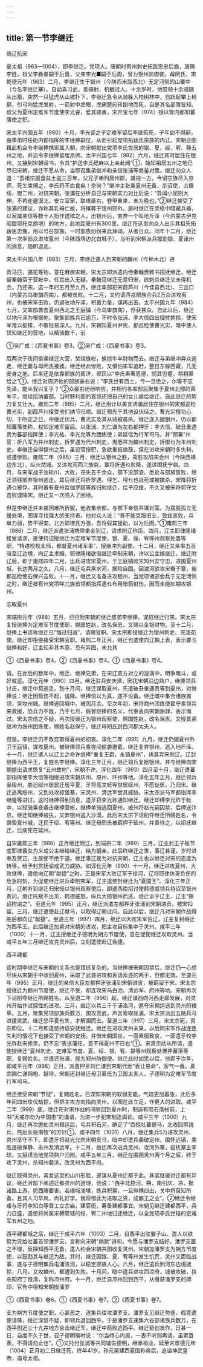 ```yaml
---
---
---
```

title: 第一节李继迁
---



倚辽抗宋

夏太祖（963—1004），即李继迁，党项人。唐朝时宥州刺史拓跋思忠后裔，唐赐李姓。祖父李彝景嗣于后晋，父亲李光■嗣于后周，曾为银州防御使。母罔氏，宋乾德元年（963）二月，李继迁生于银州（今陕西米脂西北）无定河侧的山寨中（今名李继迁寨）。自幼喜习武，善骑射，机敏过人。十余岁时，他带领十余骑随从出猎，突然一只猛虎从山坡扑下，李继迁急令从骑躲入柏树林中，自跃起攀上树巅，引弓向猛虎发射，一箭射中虎眼，虎痛楚宛转倒地而死，自是其名部落皆知。叔父为夏州定难军节度使李光睿，爱其骁勇，宋开宝七年（974）授以管内都知蕃落使之职。

宋太平兴国五年（980）十月，李光睿之子定难军留后李继筠死，子年幼不得嗣，由季弟时任衙内都指挥的李继捧嗣位，从而引起党项拓跋氏宗族的内讧。宋朝企图藉此机会令李继捧携家属入朝，向宋朝献出党项李氏世居的银、夏、绥、宥、静五州之地，并迫令李继捧留居京师。太平兴国七年（982）六月，继迁其时居住在银州，又接到宋朝诏书，令其“护送李氏缌麻以上亲赴阙”①，始知祖居五州之地已尽归宋朝。继迁不愿从命，当即召集弟继冲和亲信张浦等商量对策。继迁向众人道：“吾祖宗服食兹土逾三百年，父兄子弟列居州郡，雄视一方。今诏宗族尽入京师，死生束缚之，李氏将不血食矣！奈何？”继冲主张乘夏州无备，杀诏使，占据绥、银二州，对抗宋朝。张浦在分析自己与宋朝实力对比后说：“吾闻小屈则大伸，不若走避漠北，安立室家，联络豪右，卷甲重来，未为晚也。”②继迁接受了张浦的建议，诈称其乳母亡故，将殡葬于银州郊外。是时继迁在灵柩中暗藏兵器，以家属亲信等数十人扮作送殡之人，出银州后，直奔一个叫地斤泽（今内蒙古伊克昭盟鄂托克旗境）的地方，此地距夏州有300里。继迁在这里向众人出示其祖先拓跋思忠像，用以号召部族。一时部族纷纷来此拜谒，从者日众。同年十二月，继迁第一次率部众进攻夏州（今陕西靖边北白城子），当听到宋朝派兵援助银、夏诸州的消息，随即退走。

宋太平兴国八年（983）三月，李继迁遣人到宋朝的麟州（今神木北）进

贡马匹、骆驼等物，意在麻痹宋朝。宋太宗即派遣内侍秦翰赍敕书招抚继迁，继迁留秦翰宿于营帐中，任其出入无疑。秦翰见继迁无意归宋，欲刺杀继迁又未得机会，乃还宋。这一年的五月至九月，继迁率部犯宋葭芦川（今佳县西北）、三岔口（内蒙古乌审旗西南），都被击败。十二月，又约请西戎部族合兵2万众进攻宥州，也被宋军击败，仍退驻地斤泽，积蓄力量，谋再出击。太平兴国九年（984）七月，又率部袭击夏州西北之王庭镇（今乌审旗南），俘获甚众。自此以后，继迁以地斤泽为根据地，聚集部族兵已逾万，不时令张浦、李大信四出侵扰掳掠，使宋军难以捉摸，不敢轻易深入。九月，宋朝知夏州尹宪、都巡检使曹光实，暗中使人侦知继迁的营地，以精骑数千，前

①吴广成：《西夏书事》卷3。②吴广成：《西夏书事》卷3。

后两次于夜间偷袭继迁大营，焚烧族帐，掳掠牛羊财物而去。继迁与弟继冲弃众逃走，继迁妻与母罔氏被掳。继迁经此惨败，又惧怕宋军追赶，整日东躲西藏，几无安身之地。后来还是依靠部族的周济，部民以“李氏素著恩德，悯其穷蹙，稍稍赈给之”①。继迁对周济他的部族豪右说：“李氏世有西土，今一旦绝之，尔等不忘先泽，能从我兴复乎？”②众豪右纷纷响应，并相约各率部民聚集于夏州北部的黄羊平，继续招纳蕃部。当时野利部的首领还把自己的女儿嫁给继迁。自此继迁的势力复又壮大。雍熙二年（985）二月，继迁用计以美言诱骗居住在银州的宋都巡检曹光实，到葭芦川接受他们纳节归顺。继迁预先于其地设伏待之。曹光实擅功心切，于所定之日，中继迁伏兵，曹光实及其从骑被袭杀。继迁遂入据银州，仍以都知蕃落使称，权知定难军留后。以张浦、刘仁谦为左右都押牙；李大信、破丑重遇贵为蕃部指挥使；李光祐、李光允等为团练使；弟延信为行军司马。并“预署”州官：折八军为并州刺史，折罗遇为代州刺史，嵬悉咩为麟州刺史，折御乜为丰州刺史。李继迁自得银州之后，虽设官授职，急欲重振旗鼓，但在进攻宋朝时多失利，或遭惨败。雍熙二年（985）三月，继迁以银州之胜，乘胜攻陷宋会州（今陕西靖边东北），纵火焚城。又进攻河西三族砦，寨将折遇乜败降，遂进围抚宁砦。四月，与宋军战于浊轮川，大败，丧失五千余众，部下没邵浪、悉讹与部族皆败，继迁领残部弃银州逃走。其后继迁将折罗遇、埋乞、埋乜也战死或被擒杀，宋降将折遇乜被俘。其时虽有夏州岌伽罗腻等族归附继迁，给予应援，不久又被宋将郭守文击败或降宋。继迁又一次陷入了困境。

但是李继迁并未被困难所折服，他收集余部，与部下亲信共谋对策。为摆脱孤立无援处境，图谋寻找强大的支持者。他对众人说：“吾不能克服旧业，致兹丧败，兵单力弱，势不得安。北方耶律氏方强，吾将假其援助，以为后图。”①雍熙三年（986）二月，继迁派遣张浦携带重金到辽，请求附辽称臣。四月，辽主耶律隆绪接受请求，遣使持诏授继迁为定难军节度使，银、夏、绥、宥等州观察处置等职，“特进检校太师，都督夏州诸军事”，授继冲为副使。十二月，继迁又亲率五百骑至辽边境，向辽主求婚。耶律隆绪欲借继迁牵制宋朝，许以公主嫁继迁。继迁附辽后，即于雍熙四年二月，出兵进攻宋夏州，于王庭镇败宋知州安守忠，进围夏州城，长达两月之久。八月，继迁屯兵黑水河，据险自固。因渡河欲攻宋罨子寨，被都巡检使石保兴击败。十一月，继迁又准备进攻银州，当党项诸部会兵于无定河侧之时，继迁被宥州党项咩兀族首领都指挥遇乜布用暗箭射伤，因而未能如期攻银州。

志取夏州

宋端拱元年（988）五月，已归附宋朝的继迁族弟李继捧，谋招继迁归宋。宋太宗复授继捧为定难军节度使职，赐国姓赵，改名保忠，又赐以金银财物。至十二月，继捧上书谎称继迁已“悔过归诚”，请赐官职。宋太宗即授继迁为银州刺史、充洛苑使。继迁却拒绝接受宋朝官职。雍熙二年正月，继迁也遣使向辽朝上表，表示要与继捧和好，辽主知非其本意，恐有异图，未允其

①《西夏书事》卷4。②《西夏书事》卷4。①《西夏书事》卷4。

请。在此后的数年中，继迁、继捧兄弟，在宋辽双方对立的漩涡中，明争暗斗，或好或恶。淳化元年（990）四月，继迁驻兵安庆泽，因扰宋朝沿边熟户，继捧领兵讨击，继迁中箭逃走。到十月间，继迁谋取夏州，先遣破丑重遇贵等到夏州，对继捧说：继迁因箭伤不起，请降。继捧信以为真，遂不设备。继迁暗中集合诸族酋领，突攻州城。继捧逃回城中，被困月余。至次年初，宋将商州团练使翟守素领兵来救援，恐兵力不敌，乃于七月，假冒继捧的名义，代奉表向宋朝谢罪，表示悔过。宋太宗信之不疑，再次授继迁为银州观察使，赐国姓赵，改名保吉。又授其弟继冲为绥州团练使，赐姓名赵保宁。继迁母罔氏封西河郡太夫人。

但是，李继迁仍不改变取得夏州的初衷。淳化二年（991）九月，继迁仍据夏州外卫王庭镇，谋攻夏州。被继捧领兵乘夜间偷袭邀截，继迁复弃银州，逃入地斤泽。十一月，继迁遣人以辽主之命许继捧“重复王爵，永镇夏州”，诱其弃宋附辽。辽封继捧为西平王，复姓名李继捧。淳化三年正月，继迁领兵复据银州，并与继捧向宋朝提出请求恢复“五州故地”，宋朝不许。淳化四年（993）四月至十月，继迁遣蕃部指挥使李大信等相继进攻宋朝庆州、原州、环州等地。淳化五年正月，继迁领兵至绥州，胁迫绥州居民迁居平夏，牙将高文岯等世居绥州，不愿徙居，乃归宋。继迁逃离绥州，又到处攻掠堡寨，宋灵州、清远军受其威胁。宋太宗派马军都指挥李继隆等进讨。这时继捧得到消息，遣牙将李光祚通知继迁。继迁却缚李光祚于帐中，以轻骑乘夜袭击继捧营帐，继捧单骑逃回夏州，被州将赵光嗣囚禁，后押送汴京。继迁知继捧被执，又弃银州逃入沙漠。此后宋太宗下诏削夺继迁所赐姓名，令隳毁夏州城，迁民于绥、宥等州。继迁母罔氏被羁押于延州，并善待之，以招抚继迁，后病死在延州。

自宋雍熙三年（986）正月继迁附辽，到端拱二年（989）三月，辽主封王子帐节度耶律襄女为义成公主继给继迁，结为姻亲。此后终继迁之世，事辽甚谨，岁时进奉及贺正、生辰使不绝于道。继迁事辽是为对抗宋朝，辽主也以继迁对宋的态度为转移，给予封赏抚谕或武力威胁。如淳化元年（990）十一月，继迁进攻夏州，大败继捧，遣使向辽朝“献捷”之时。正是宋军大败辽军于徐河，辽将耶律休哥负伤的危急时刻，为促使继迁进兵牵制宋军，辽主遣使封继迁为“夏国王”。淳化三年正月，辽朝听到继迁归宋授以银州观察使后，即遣西南招讨使韩德威领兵持诏至银州责问，继迁托故不出见，韩德威怒，纵兵大掠银州而还。继迁诉于辽主，辽主“赐诏拊谕之”。至道元年（995）正月，继迁派遣左都押牙张浦到宋朝进贡，被宋扣留。三月，继迁遣使赴辽献马，以取得辽朝过问。自此以后，继迁凡对宋朝作战得胜后都向辽“献捷”。至道三年（997）四月，继迁以大败宋军告辽，辽主复封继迁为西平王。此后继迁加紧对宋朝的进攻，把主攻目标集中于灵州。咸平三年（1000）十一月，辽主授继迁子德明为朔方节度使，意在促使继迁攻取灵州。当咸平五年三月继迁攻克灵州后，立刻遣使赴辽告捷。

西平建都

这时期李继迁与宋朝的关系也是错综复杂的。当继捧被宋朝囚禁后，继迁仍一心想尽快从宋朝手中收回夏州，采取了武装进攻和表请索还的两手，但都无效。至道元年（995）正月，继迁的亲信大臣左都押牙张浦到宋朝进贡，被羁留于宋。宋太宗授继迁为鄜州节度使，继迁不受，却连攻宋乌白池、清远军、府州等地。宋朝再次下诏削夺继迁所赐姓名。从至道二年（996）起，继迁谋西向河西走廊发展，对灵州开始作试探性的进攻。三月，继迁以兵三千于浦洛河，邀夺宋朝运送到灵州的粮草。五月，聚集党项部族兵数万，围攻灵武，声言索取张浦。宋太宗派出五路兵马进援灵武，继迁恐平夏有失，才解围而去。至道三年（997）三月，宋太宗死，真宗即位。十二月即遣使持诏安抚继迁。继迁在进攻灵州未果，以后同宋军作战连连失利的情况下也接受了宋朝的安抚。并借宋朝国丧，一面素服致哀，一面遣牙校李光祚赴宋修贡，仍不忘“表求藩任，意不得夏州不已也”①。宋真宗姑从所请，遣使授继迁“夏州刺史、定难军节度、夏、绥、银、宥、静等州观察处置押蕃落等职，复赐姓名。并遣还张浦，授为郑州防御使。继迁此时如愿以偿，他即于次年，即咸平元年（998）正月，派遣押牙刘仁谦到宋朝代他“表让恩命”，客气一番。真宗赐仁谦锦袍、银带。宋朝还封继迁母卫慕氏为卫国太夫人，子德明为定难军节度行军司马。

继迁接受宋朝“节钺”，复赐姓名，已深知宋朝的软弱无能，气焰更加嚣张，此后多年间四出攻伐劫掠，但把主攻方向指向灵州，以图在此立足，作更大的进取。咸平二年（999）底，继迁在对宋作战的间隙回到夏州时，制造有陨石落帐前，上书“天戒尔勿为中国患”的谶语，为进一步犯宋制造舆论。咸平三年（1000）九月，继迁再次邀劫灵州粮运后，屯兵积石河，确定了“西掠吐蕃健马，北收回鹘锐兵，然后长驱南牧”的方针①。咸平四年（1001）八月，继迁集兵5万进攻灵州，灵州坚守不下。即遣牙将赵光允向宋朝贡马，暗中却遣兵袭破定州，围怀远镇，乘胜连破保静、永州及清远军。十二月，继迁再次进兵灵州，攻河外寨，招抚寨主李琼。又招诱当地党项熟户归附。咸平五年三月，继迁在围困灵州两个月之后，终于攻下灵州，杀知州裴济。改灵州为西平府。

继迁既得灵州，喜爱这里的山川形胜，遂谋从夏州迁都于此。其弟继瑗对迁都有异议，继迁对部下阐述迁都灵州的道理，他说：“西平北控河、朔，南引庆、凉，据诸路上游，扼西陲要害。若缮城浚壕，练兵积粟，一旦纵横四出，关中将莫知所备。且其人习华风，尚礼好学。我将借此为进取之资，成霸王之业”。②继迁令继瑗与牙将李知白等督工立宗庙，建官衙，筹备建都事宜。宋朝见继迁建都西平，兵力日盛，遣使将尚属宋朝管辖的绥、宥二州地归还继迁，以全党项李氏世辖的定难军五州之地。

西平建都城之后，继迁于咸平六年（1003）二月，自西平出驻鏊子山。遣人以铁箭为凭给吐蕃首领潘罗支，言称向宋朝“纳款”讲和，今愿与潘罗支结好。潘罗支置之不理，反探知西平无备，遣人约会宋朝共图收复灵州。宋朝加潘罗支为朔方节度使，以鼓励其与继迁为敌。其时，继迁因银、夏、宥等州发生饥荒，灵州又面临战事，遂与子德明集兵屯浦洛河，以稳定部族人心。六月，继迁遣兵到河东边境掳掠，八月，又攻麟州，都遭到失败。十月间，暗中遣兵进攻西凉府，城被攻破，执杀知府丁惟清，复称凉州府。十一月，继迁自凉州回到西平，从缴获潘罗支的牌印、官告中得知宋朝授潘罗

①《西夏书事》卷6。①《西夏书事》卷7。②《西夏书事》卷7。

支为朔方节度使之职，心甚恶之，遂集兵往攻潘罗支。潘罗支见继迁势盛，假意遣使请降，继迁深信不疑，即领兵退回西平。于是潘罗支速集六谷部诸族兵数万，在西平附近三十九井地方合击继迁军，继迁中箭败逃西平。继迁箭创发作，日甚一日，自度不久于世，召子德明嘱咐说：“尔当倾心内属，一表不听则再请，虽累百表，不得请勿止也”。①又托付张浦等共同辅佐德明，继承祖业。延至宋景德元年（1004）正月初二日继迁死，终年41岁。孙元昊建西夏国称帝后，追谥神武皇帝，庙号太祖。